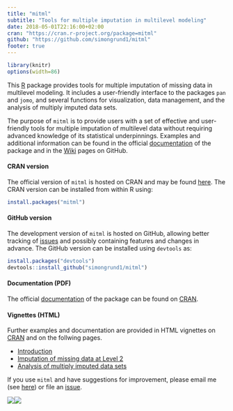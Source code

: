 ```yaml
---
title: "mitml"
subtitle: "Tools for multiple imputation in multilevel modeling"
date: 2018-05-01T22:16:00+02:00
cran: "https://cran.r-project.org/package=mitml"
github: "https://github.com/simongrund1/mitml"
footer: true
---
```


```r
library(knitr)
options(width=86)
```

This [R](https://www.r-project.org/) package provides tools for multiple imputation of missing data in multilevel modeling.
It includes a user-friendly interface to the packages `pan` and `jomo`, and several functions for visualization, data management, and the analysis of multiply imputed data sets.

The purpose of `mitml` is to provide users with a set of effective and user-friendly tools for multiple imputation of multilevel data without requiring advanced knowledge of its statistical underpinnings.
Examples and additional information can be found in the official [documentation](https://cran.r-project.org/package=mitml/mitml.pdf) of the package and in the [Wiki](https://github.com/simongrund1/mitml/wiki) pages on GitHub.

#### CRAN version

The official version of `mitml` is hosted on CRAN and may be found [here](https://cran.r-project.org/package=mitml). The CRAN version can be installed from within R using:

```r
install.packages("mitml")
```

#### GitHub version

The development version of `mitml` is hosted on GitHub, allowing better tracking of [issues](https://github.com/simongrund1/mitml/issues) and possibly containing features and changes in advance. The GitHub version can be installed using `devtools` as:

```r
install.packages("devtools")
devtools::install_github("simongrund1/mitml")
```

#### Documentation (PDF)

The official [documentation](https://cran.r-project.org/web/packages/mitml/mitml.pdf) of the package can be found on [CRAN](https://cran.r-project.org/package=mitml).

#### Vignettes (HTML)

Further examples and documentation are provided in HTML vignettes on [CRAN](https://cran.r-project.org/package=mitml) and on the follwing pages.

* [Introduction](https://cdn.rawgit.com/simongrund1/mitml/abdc7d58/vignettes/Introduction.html)
* [Imputation of missing data at Level 2](https://cdn.rawgit.com/simongrund1/mitml/abdc7d58/vignettes/Level2.html)
* [Analysis of multiply imputed data sets](https://cdn.rawgit.com/simongrund1/mitml/abdc7d58/vignettes/Analysis.html)

If you use `mitml` and have suggestions for improvement, please email me (see [here](https://cran.r-project.org/package=mitml)) or file an [issue](https://github.com/simongrund1/mitml/issues).

[![](http://www.r-pkg.org/badges/version/mitml)](https://cran.r-project.org/package=mitml)[![](http://cranlogs.r-pkg.org/badges/mitml)](https://cran.r-project.org/package=mitml)
